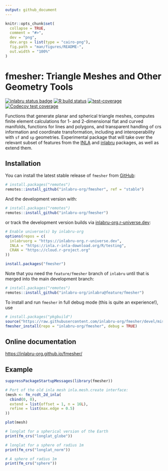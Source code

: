 ```yaml
---
output: github_document
---
```


<!-- README.md is generated from README.Rmd. Please edit that file -->

```r
knitr::opts_chunk$set(
  collapse = TRUE,
  comment = "#>",
  dev = "png",
  dev.args = list(type = "cairo-png"),
  fig.path = "man/figures/README-",
  out.width = "100%"
)
```

# fmesher: Triangle Meshes and Other Geometry Tools

<!-- badges: start -->
[![inlabru status badge](https://inlabru-org.r-universe.dev/badges/fmesher)](https://inlabru-org.r-universe.dev)
[![R build status](https://github.com/inlabru-org/fmesher/workflows/R-CMD-check/badge.svg)](https://github.com/inlabru-org/fmesher/actions)
[![test-coverage](https://github.com/inlabru-org/fmesher/workflows/test-coverage/badge.svg)](https://github.com/inlabru-org/fmesher/actions)
[![Codecov test coverage](https://codecov.io/gh/inlabru-org/fmesher/branch/devel/graph/badge.svg)](https://codecov.io/gh/inlabru-org/fmesher?branch=devel)
<!-- badges: end -->

Functions that generate planar and spherical triangle meshes,
computes finite element calculations for 1- and 2-dimensional flat and curved
manifolds, functions for lines and polygons, and transparent handling of
crs information and coordinate transformation, including and interoperability
with `sf` and `sp` geometries. Experimental package that will take over the
relevant subset of features from the [INLA](https://www.r-inla.org) and
[inlabru](https://inlabru-org.github.io/inlabru/) packages, as well as extend
them.
    
## Installation

You can install the latest stable release of `fmesher` from
[GitHub](https://github.com/):
``` r
# install.packages("remotes")
remotes::install_github("inlabru-org/fmesher", ref = "stable")
```

And the development version with:
``` r
# install.packages("remotes")
remotes::install_github("inlabru-org/fmesher")
```
or track the development version builds via [inlabru-org.r-universe.dev](https://inlabru-org.r-universe.dev/builds):
``` r
# Enable universe(s) by inlabru-org
options(repos = c(
  inlabruorg = "https://inlabru-org.r-universe.dev",
  INLA = "https://inla.r-inla-download.org/R/testing",
  CRAN = "https://cloud.r-project.org"
))

install.packages("fmesher")
```
Note that you need the `feature/fmesher` branch of `inlabru` until that is merged
into the main development branch:
``` r
# install.packages("remotes")
remotes::install_github("inlabru-org/inlabru@feature/fmesher")
```

To install and run `fmesher` in full debug mode (this is quite an experience!),
use
``` r
# install.packages("pkgbuild")
source("https://raw.githubusercontent.com/inlabru-org/fmesher/devel/misc/build.R")
fmesher_install(repo = "inlabru-org/fmesher", debug = TRUE)
```



## Online documentation

[https://inlabru-org.github.io/fmesher/](https://inlabru-org.github.io/fmesher/)

## Example

```r
suppressPackageStartupMessages(library(fmesher))

# Port of the old inla mesh inla.mesh.create interface:
(mesh <- fm_rcdt_2d_inla(
  cbind(0, 0),
  extend = list(offset = 1, n = 16L),
  refine = list(max.edge = 0.5)
))

plot(mesh)

# longlat for a spherical version of the Earth
print(fm_crs("longlat_globe"))

# longlat for a sphere of radius 1m
print(fm_crs("longlat_norm"))

# A sphere of radius 1m
print(fm_crs("sphere"))
```
